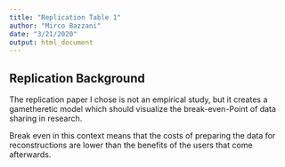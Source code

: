 ```yaml
---
title: "Replication Table 1"
author: "Mirco Bazzani"
date: "3/21/2020"
output: html_document
---
```


## Replication Background

The replication paper I chose is not an empirical study, but it creates a gametheretic model which should visualize the break-even-Point of data sharing in research. 

Break even in this context means that the costs of preparing the data for reconstructions are lower than the benefits of the users that come afterwards.